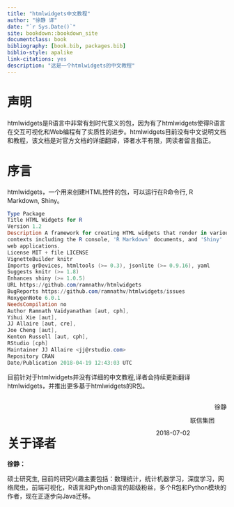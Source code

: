 ```yaml
--- 
title: "htmlwidgets中文教程"
author: "徐静 译"
date: "`r Sys.Date()`"
site: bookdown::bookdown_site
documentclass: book
bibliography: [book.bib, packages.bib]
biblio-style: apalike
link-citations: yes
description: "这是一个htmlwidgets的中文教程"
---
```



# 声明{-}

htmlwidgets是R语言中非常有划时代意义的包，因为有了htmlwidgets使得R语言在交互可视化和Web编程有了实质性的进步。htmlwidgets目前没有中文说明文档和教程，该文档是对官方文档的详细翻译，译者水平有限，网读者留言指正。

# 序言{-}

htmlwidgets，一个用来创建HTML控件的包，可以运行在R命令行, R Markdown, Shiny。 

```powershell
Type Package
Title HTML Widgets for R
Version 1.2
Description A framework for creating HTML widgets that render in various
contexts including the R console, 'R Markdown' documents, and 'Shiny'
web applications.
License MIT + file LICENSE
VignetteBuilder knitr
Imports grDevices, htmltools (>= 0.3), jsonlite (>= 0.9.16), yaml
Suggests knitr (>= 1.8)
Enhances shiny (>= 1.0.5)
URL https://github.com/ramnathv/htmlwidgets
BugReports https://github.com/ramnathv/htmlwidgets/issues
RoxygenNote 6.0.1
NeedsCompilation no
Author Ramnath Vaidyanathan [aut, cph],
Yihui Xie [aut],
JJ Allaire [aut, cre],
Joe Cheng [aut],
Kenton Russell [aut, cph],
RStudio [cph]
Maintainer JJ Allaire <jj@rstudio.com>
Repository CRAN
Date/Publication 2018-04-19 12:43:03 UTC
```

目前针对于htmlwidgets并没有详细的中文教程,译者会持续更新翻译htmlwidgets，并推出更多基于htmlwidgets的R包。

<p style='float:right;'> 徐静  </p>

<br>

<p style='float:right;'> 联信集团 </p>

<br>

<p style='float:right;'> 2018-07-02 </p>

# 关于译者{-}

**徐静：**

硕士研究生, 目前的研究兴趣主要包括：数理统计，统计机器学习，深度学习，网络爬虫，前端可视化，R语言和Python语言的超级粉丝，多个R包和Python模块的作者，现在正逐步向Java迁移。



